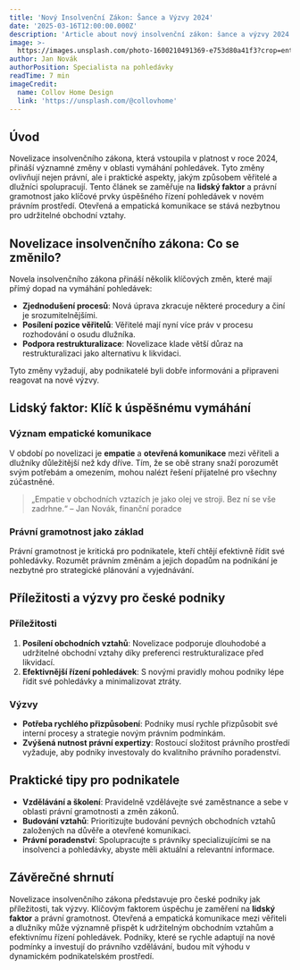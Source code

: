 ```yaml
---
title: 'Nový Insolvenční Zákon: Šance a Výzvy 2024'
date: '2025-03-16T12:00:00.000Z'
description: 'Article about nový insolvenční zákon: šance a výzvy 2024'
image: >-
  https://images.unsplash.com/photo-1600210491369-e753d80a41f3?crop=entropy&cs=tinysrgb&fit=max&fm=jpg&ixid=M3w3MjA5MjJ8MHwxfHJhbmRvbXx8fHx8fHx8fDE3NDMwMjQ0MDN8&ixlib=rb-4.0.3&q=80&w=1080
author: Jan Novák
authorPosition: Specialista na pohledávky
readTime: 7 min
imageCredit:
  name: Collov Home Design
  link: 'https://unsplash.com/@collovhome'
---
```

## Úvod

Novelizace insolvenčního zákona, která vstoupila v platnost v roce 2024, přináší významné změny v oblasti vymáhání pohledávek. Tyto změny ovlivňují nejen právní, ale i praktické aspekty, jakým způsobem věřitelé a dlužníci spolupracují. Tento článek se zaměřuje na **lidský faktor** a právní gramotnost jako klíčové prvky úspěšného řízení pohledávek v novém právním prostředí. Otevřená a empatická komunikace se stává nezbytnou pro udržitelné obchodní vztahy.

## Novelizace insolvenčního zákona: Co se změnilo?

Novela insolvenčního zákona přináší několik klíčových změn, které mají přímý dopad na vymáhání pohledávek:

- **Zjednodušení procesů**: Nová úprava zkracuje některé procedury a činí je srozumitelnějšími.
- **Posílení pozice věřitelů**: Věřitelé mají nyní více práv v procesu rozhodování o osudu dlužníka.
- **Podpora restrukturalizace**: Novelizace klade větší důraz na restrukturalizaci jako alternativu k likvidaci.

Tyto změny vyžadují, aby podnikatelé byli dobře informováni a připraveni reagovat na nové výzvy.

## Lidský faktor: Klíč k úspěšnému vymáhání

### Význam empatické komunikace

V období po novelizaci je **empatie** a **otevřená komunikace** mezi věřiteli a dlužníky důležitější než kdy dříve. Tím, že se obě strany snaží porozumět svým potřebám a omezením, mohou nalézt řešení přijatelné pro všechny zúčastněné.

> „Empatie v obchodních vztazích je jako olej ve stroji. Bez ní se vše zadrhne.“ – Jan Novák, finanční poradce

### Právní gramotnost jako základ

Právní gramotnost je kritická pro podnikatele, kteří chtějí efektivně řídit své pohledávky. Rozumět právním změnám a jejich dopadům na podnikání je nezbytné pro strategické plánování a vyjednávání.

## Příležitosti a výzvy pro české podniky

### Příležitosti

1. **Posílení obchodních vztahů**: Novelizace podporuje dlouhodobé a udržitelné obchodní vztahy díky preferenci restrukturalizace před likvidací.
2. **Efektivnější řízení pohledávek**: S novými pravidly mohou podniky lépe řídit své pohledávky a minimalizovat ztráty.

### Výzvy

- **Potřeba rychlého přizpůsobení**: Podniky musí rychle přizpůsobit své interní procesy a strategie novým právním podmínkám.
- **Zvýšená nutnost právní expertizy**: Rostoucí složitost právního prostředí vyžaduje, aby podniky investovaly do kvalitního právního poradenství.

## Praktické tipy pro podnikatele

- **Vzdělávání a školení**: Pravidelně vzdělávejte své zaměstnance a sebe v oblasti právní gramotnosti a změn zákonů.
- **Budování vztahů**: Prioritizujte budování pevných obchodních vztahů založených na důvěře a otevřené komunikaci.
- **Právní poradenství**: Spolupracujte s právníky specializujícími se na insolvenci a pohledávky, abyste měli aktuální a relevantní informace.

## Závěrečné shrnutí

Novelizace insolvenčního zákona představuje pro české podniky jak příležitosti, tak výzvy. Klíčovým faktorem úspěchu je zaměření na **lidský faktor** a právní gramotnost. Otevřená a empatická komunikace mezi věřiteli a dlužníky může významně přispět k udržitelným obchodním vztahům a efektivnímu řízení pohledávek. Podniky, které se rychle adaptují na nové podmínky a investují do právního vzdělávání, budou mít výhodu v dynamickém podnikatelském prostředí.
